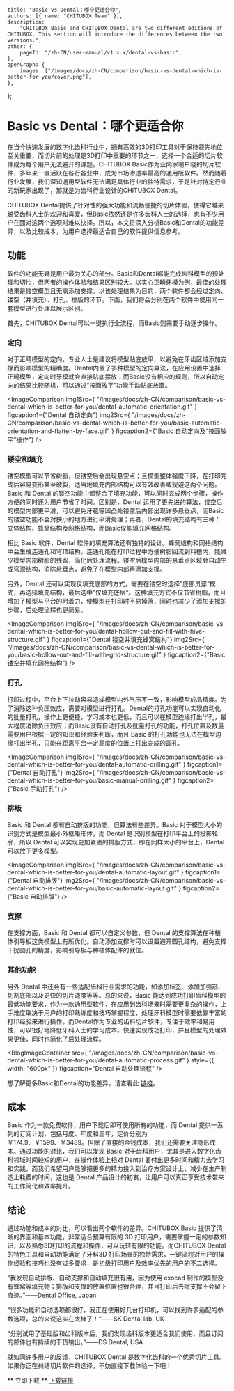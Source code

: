 	title: "Basic vs Dental：哪个更适合你",
	authors: [{ name: "CHITUBOX Team" }],
	description:
		"CHITUBOX Basic and CHITUBOX Dental are two different editions of CHITUBOX. This section will introduce the differences between the two versions.",
	other: {
		pageId: "/zh-CN/user-manual/v1.x.x/dental-vs-basic",
	},
	openGraph: {
		images: ["/images/docs/zh-CN/comparison/basic-vs-dental-which-is-better-for-you/cover.png"],
	},
};

# Basic vs Dental：哪个更适合你

在当今快速发展的数字化齿科行业中，拥有高效的3D打印工具对于保持领先地位至关重要，而切片前的处理是3D打印中重要的环节之一，选择一个合适的切片软件成为每个用户无法避开的课题。CHITUBOX Basic作为业内家喻户晓的切片软件，多年来一直活跃在各行各业中，成为市场渗透率最高的通用版软件。然而随着行业发展，我们深知通用型软件无法满足具体行业的独特需求，于是针对特定行业的新玩家出现了，那就是为齿科行业设计的CHITUBOX Dental。

CHITUBOX Dental提供了针对性的强大功能和流畅便捷的切片体验，使得它越来越受齿科人士的欢迎和喜爱，但Basic依然还是许多齿科人士的选择，也有不少用户在面对这两个选项时难以抉择。所以，本文将深入分析Basic和Dental的功能差异，以及比较成本，为用户选择最适合自己的软件提供信息参考。

## 功能
软件的功能无疑是用户最为关心的部分。Basic和Dental都能完成齿科模型的预处理和切片，但两者的操作体验和结果区别较大。以实心正畸牙模为例，最佳的处理结果是镂空模型且无需添加支撑。以该处理结果为目的，两个软件都会经过定向、镂空（并填充）、打孔、排版的环节。下面，我们将会分别在两个软件中使用同一套模型进行处理以展示区别。

首先，CHITUBOX Dental可以一键执行全流程，而Basic则需要手动逐步操作。
 
### 定向

对于正畸模型的定向，专业人士是建议将模型贴底放平，以避免在牙齿区域添加支撑而影响模型的精确度。Dental内置了多种模型的定向算法，在应用设置中选择正畸模型，定向时牙模就会直接贴底摆放；而Basic没有相应的规则，所以自动定向的结果比较随机，可以通过“按面放平”功能手动贴底放置。

<ImageComparison
	img1Src={
		"/images/docs/zh-CN/comparison/basic-vs-dental-which-is-better-for-you/dental-automatic-orientation.gif"
	}
	figcaption1={"Dental 自动定向"}
	img2Src={
		"/images/docs/zh-CN/comparison/basic-vs-dental-which-is-better-for-you/basic-automatic-orientation-and-flatten-by-face.gif"
	}
	figcaption2={"Basic 自动定向及“按面放平”操作"}
/>

### 镂空和填充

镂空模型可以节省树脂，但镂空后会出现悬空点；且模型整体强度下降，在打印完成后容易变形甚至破裂，适当地填充内部结构可以有效改善或规避这两个问题。
Basic 和 Dental 的镂空功能中都整合了填充功能，可以同时完成两个步骤，操作方便的同时还为用户节省了时间。区别是，Dental 运用了更先进的算法，镂空后的模型内部更平滑，可以避免牙花等凹凸处镂空后内部出现许多悬垂点，而Basic的镂空功能不会对狭小的地方进行平滑处理；再者，Dental的填充结构有三种：立体结构、蜂窝结构及网格结构，而Basic仅能填充网格结构。

相比 Basic 软件，Dental 软件的填充算法还有独特的设计。蜂窝结构和网格结构中会生成连通孔和穹顶结构。连通孔能在打印过程中方便树脂回流到料槽内，能减少模型内部树脂的残留，简化后处理流程。镂空后模型内部的悬垂点区域会自动生成穹顶结构，消除悬垂点，避免了在模型内部再添加支撑。

另外，Dental 还可以实现仅填充底部的方式，需要在镂空时选择”底部贯穿“模式，再选择填充结构，最后选中”仅填充底层“。这种填充方式不仅节省树脂，而且增加了模型与平台的附着力，使模型在打印时不易掉落，同时也减少了添加支撑的步骤，后处理流程也更简易。

<ImageComparison
	img1Src={
		"/images/docs/zh-CN/comparison/basic-vs-dental-which-is-better-for-you/dental-hollow-out-and-fill-with-hive-structure.gif"
	}
	figcaption1={"Dental 镂空并填充蜂窝结构"}
	img2Src={
		"/images/docs/zh-CN/comparison/basic-vs-dental-which-is-better-for-you/basic-hollow-out-and-fill-with-grid-structure.gif"
	}
	figcaption2={"Basic 镂空并填充网格结构"}
/>

### 打孔

打印过程中，平台上下拉动容易造成模型内外气压不一致，影响模型成品精度。为了消除这种负压效应，需要对模型进行打孔。Dental的打孔功能可以实现自动化的批量打孔，操作上更便捷，学习成本也更低，而且可以在模型边缘打出半孔，最大程度消除负压效应；而Basic没有自动打孔及批量打孔的功能，打孔位置及数量需要用户根据一定的知识和经验来判断，而且 Basic 的打孔功能也无法在模型边缘打出半孔，只能在距离平台一定高度的位置上打出完成的圆孔。

<ImageComparison
	img1Src={
		"/images/docs/zh-CN/comparison/basic-vs-dental-which-is-better-for-you/dental-automatic-drilling.gif"
	}
	figcaption1={"Dental 自动打孔"}
	img2Src={
		"/images/docs/zh-CN/comparison/basic-vs-dental-which-is-better-for-you/basic-manual-drilling.gif"
	}
	figcaption2={"Basic 手动打孔"}
/>

### 排版

Basic 和 Dental 都有自动排版的功能，但算法有些差异。Basic 对于模型大小的识别方式是模型最小外框矩形体，而 Dental 是识别模型在打印平台上的投影轮廓，所以 Dental 可以实现更加紧凑的排版方式，即在同样大小的平台上，Dental 可以放下更多模型。

<ImageComparison
	img1Src={
		"/images/docs/zh-CN/comparison/basic-vs-dental-which-is-better-for-you/dental-automatic-layout.gif"
	}
	figcaption1={"Dental 自动排版"}
	img2Src={
		"/images/docs/zh-CN/comparison/basic-vs-dental-which-is-better-for-you/basic-automatic-layout.gif"
	}
	figcaption2={"Basic 自动排版"}
/>

### 支撑

在支撑方面，Basic 和 Dental 都可以自定义参数，但 Dental 的支撑算法在种植体引导板这类模型上有所优化。自动添加支撑时可以设置避开圆孔结构，避免支撑干扰圆孔的精度，影响引导板与种植体配件的就位。


### 其他功能

另外 Dental 中还会有一些适配齿科行业需求的功能，如添加标签、添加加强筋、切割底部以及更快的切片速度等等。总的来说，Basic 能达到成功打印齿科模型的最低功能要求，作为一款通用型软件，在应用到齿科场景时需要更复杂的操作，上手难度取决于用户的打印熟练度和技巧掌握程度，处理牙科模型时需要依靠丰富的打印经验来进行操作。而Dental作为专业的齿科切片软件，专注于效率和易用性，可以很好地降低牙科人士的学习成本，快速实现成功打印，并且模型的处理效果更佳，同时也简化了后处理流程。


<BlogImageContainer
	src={
    		"/images/docs/zh-CN/comparison/basic-vs-dental-which-is-better-for-you/dental-automatic-process.gif"
	}
	style={{ width: "600px" }}
	figcaption="Dental 自动处理流程"
/>

想了解更多Basic和Dental的功能差异，请查看此 [链接](https://manual.dental.chitubox.com/zh-CN/user-manual/latest/basic-vs-dental)。

## 成本

Basic 作为一款免费软件，用户下载后即可使用所有的功能，而 Dental 提供一系列的订阅计划，包括月度、年度和三年，定价分别为￥174.9、￥1599、￥3489。但除了直接的金钱成本，我们还需要关注隐形成本。通过功能的对比，我们可以发现 Basic 对于齿科用户，尤其是进入数字化齿科领域时间较短的用户，在操作体验上相对 Dental 要付出更多时间和精力去学习和实践，而我们希望用户能够把更多的精力投入到治疗方案设计上，减少在生产制造上耗费的时间，这也是 Dental 产品设计的初衷，让用户可以真正享受技术带来的工作简化和效率提升。

 
## 结论

通过功能和成本的对比，可以看出两个软件的差异。CHITUBOX Basic 提供了清晰的界面和基本功能，非常适合预算有限的 3D 打印用户，需要掌握一定的参数知识，以及熟悉3D打印的流程和操作，可以玩转有限的功能。而CHITUBOX Dental的特色工具和自动功能满足了牙科3D 打印场景的独特需求，一键流程对用户的操作经验和技巧也没有过多要求，是初级打印用户及效率优先的用户的不二选择。
 
“我发现自动排版、自动支撑和自动填充很有用，因为使用 exocad 制作的模型没有蜂窝等填充物；排版和支撑的放置位置也很合理，并且打印后去除支撑不会留下痕迹。”——Dental Office, Japan

"很多功能和自动选项都很好，我正在使用好几台打印机，可以找到许多适配的参数选项，总的来说这实在太棒了！“——SK Dental lab, UK

“分别试用了基础版和齿科版本后，我们发现齿科版本更适合我们使用，而且订阅的邮件也有持续的干货输出。”——DS Dental, USA
 
就如同许多用户的反馈，CHITUBOX Dental 是数字化齿科的一个优秀切片工具。如果你正在纠结切片软件的选择，不妨直接下载体验一下吧！


** 立即下载 **
[下载链接](https://dental.chitubox.com/zh-Hans/download)

